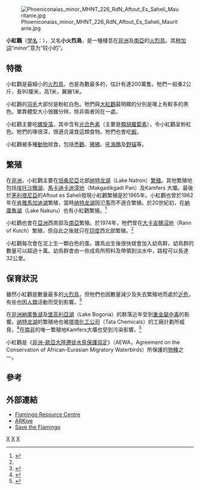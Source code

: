 {{Speciesbox
| taxon = Phoenicopterus minor
| status = NT
| status_system = IUCN3.1
| status_ref = <ref name="iucn">{{IUCN2008|assessors=[[BirdLife_International|BirdLife International]]|year=2008|id=144723|title=Phoenicopterus minor|downloaded=17 April 2009}}</ref>
| image = Flam.lesser.600pix (Pingstone).jpg
| binomial_authority = [[艾奇恩那·若弗鲁瓦·圣-蒂莱尔|Geoffroy Saint-Hilaire]], 1798
}}
[[File:Phoeniconaias_minor_MHNT_226_RdN_Aftout_Es_Saheli_Mauritanie.jpg|thumb]]

'''小紅鸛'''（[[學名|學名]]：''{{lang|la|Phoenicopterus minor}}''），又名'''小火烈鳥'''，是一種棲息在[[非洲|非洲]]及[[南亞|南亞]]的[[火烈鳥|火烈鳥]]。其[[种加词|种加词]]“''minor''”意为“较小的”。

== 特徵 ==
小紅鸛是最細小的[[火烈鳥|火烈鳥]]，也是為數最多的，估計有達200萬隻。牠們一般重2公斤，長90厘米，高1米，翼展1米。

小紅鸛的[[羽毛|羽毛]]大部份是粉紅白色。牠們與[[大紅鸛|大紅鸛]]最明顯的分別是喙上有較多的黑色。單靠體型大小很難分辨，除非兩者同在一處。

小紅鸛主要吃[[螺旋藻|螺旋藻]]，其中含有[[光合色素|光合色素]]（主要是[[類胡蘿蔔素|類胡蘿蔔素]]），令小紅鸛呈粉紅色。牠們的喙很深，很適合濾食這類食物。牠們也會吃[[蝦|蝦]]。

小紅鸛被多種[[動物|動物]]掠食，包括[[禿鸛|禿鸛]]、[[狒狒|狒狒]]、[[吼海鵰|吼海鵰]]及[[野貓|野貓]]等。

== 繁殖 ==
在[[非洲|非洲]]，小紅鸛主要在[[坦桑尼亞|坦桑尼亞]]北部[[纳特龙湖|纳特龙湖]]（Lake Natron）[[繁殖|繁殖]]。其他繁殖地包括[[埃托沙鹽湖|埃托沙鹽湖]]、[[馬卡迪卡迪漥地|馬卡迪卡迪漥地]]（Makgadikgadi Pan）及Kamfers 大壩。最後於[[茅利塔尼亞|茅利塔尼亞]]的Aftout es Saheli發現小紅鸛繁殖是於1965年。小紅鸛也曾於1962年在[[肯雅|肯雅]][[馬加迪湖|馬加迪湖]]繁殖，當時[[纳特龙湖|纳特龙湖]]因氾濫而不適合繁殖。於20世紀初，在[[納庫魯湖|納庫魯湖]]（Lake Nakuru）也有小紅鸛繁殖。<ref name="ABB">{{cite journal en|author=Mark D. Anderson|title=A Vision in Pink, Lesser Flamingo Breeding Success|journal=Africa - Birds & Birding|volume=13|issue=2|pages=42–9|date=April/May 2008}}</ref>

小紅鸛也會在[[亞洲|亞洲]]西南部及[[南亞|南亞]]繁殖。於1974年，牠們曾在[[大卡吉鹽沼地|大卡吉鹽沼地]]（Rann of Kutch）繁殖，但自此之後就只在[[印度|印度]]西北部繁殖。<ref name="ABB"/>

小紅鸛每次會在泥上生一顆白色的蛋。雛鳥出生後很快就會加入幼鳥群，幼鳥群的數量可以超過十萬。幼鳥群會由一些成鳥所照料及帶領到淡水中，路程可以長達32公里。

== 保育狀況 ==
雖然小紅鸛是數量最多的[[火烈鳥|火烈鳥]]，但牠們也因數量減少及失去繁殖地而處於[[近危|近危]]，有些也因[[人類|人類]]活動而受到影響。<ref name="Save">{{cite web|last=Anderson|first=Mark D|title=Save the Flamingo|url=http://www.savetheflamingo.co.za/|accessdate=2008-08-20|archive-date=2017-09-24|archive-url=https://web.archive.org/web/20170924202123/http://savetheflamingo.co.za/|dead-url=no}}</ref>

在[[非洲|非洲]][[納庫魯湖|納庫魯湖]]及[[堡高利亞湖|堡高利亞湖]]（Lake Bogoria）的群落近年受到[[重金屬中毒|重金屬中毒]]的影響。[[纳特龙湖|纳特龙湖]]的繁殖地也被[[塔塔化工公司|塔塔化工公司]]（Tata Chemicals）的工廠計劃所威脅。<ref name="ABB2">{{cite journal en|author=BirdLife International|title=TA-TA to Lake Natron's flamingos|journal = Africa - Birds & Birding|volume=12|issue=4|pages=16|date=August/September 2007}}</ref>在[[南非|南非]]的唯一繁殖地Kamfers大壩也受到污染影響。<ref name="MG">{{cite news|last=Macleod|first=Fiona|title=Flamingo row: Officials 'under house arrest'|publisher=Mail&Guardian|date=20 August 2008|url=http://www.mg.co.za/article/2008-08-20-flamingo-row-officials-under-house-arrest|accessdate=2008-08-20|archive-date=2008-08-23|archive-url=https://web.archive.org/web/20080823000656/http://www.mg.co.za/article/2008-08-20-flamingo-row-officials-under-house-arrest|dead-url=no}}</ref>

小紅鸛是《[[非洲-歐亞大陸遷徙水鳥保護協定|非洲-歐亞大陸遷徙水鳥保護協定]]》（AEWA，Agreement on the Conservation of African-Eurasian Migratory Waterbirds）所保護的[[物種|物種]]之一。

== 參考 ==
{{reflist}}

== 外部連結 ==
{{Commons and category|Phoenicopterus_minor|小红鹳|Phoeniconaias_minor}}
* [https://web.archive.org/web/20090413164043/http://www.flamingoresources.org/ Flamingo Resource Centre]
* [https://web.archive.org/web/20041230104414/http://www.arkive.org/species/GES/birds/Phoenicopterus_minor/ ARKive]
* [http://www.savetheflamingo.co.za/ Save the Flamingo] {{Wayback|url=http://www.savetheflamingo.co.za/ |date=20170924202123 }}
{{taxonbar}}

[[Category:火烈鳥科|X]]
[[Category:火烈鸟属|X]]
[[Category:_1798年描述的鸟类|X]]